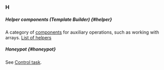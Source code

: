 ### H

##### Helper components (Template Builder) {#helper}

A category of [components](#component) for auxiliary operations, such as working with arrays. [List of helpers](/docs/template-builder/reference/helpers)

##### Honeypot {#honeypot}

See [Control task](#control-task).
